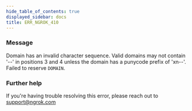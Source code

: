 ```yaml
---
hide_table_of_contents: true
displayed_sidebar: docs
title: ERR_NGROK_410
---
```




### Message

Domain has an invalid character sequence. Valid domains may not contain '--' in positions 3 and 4 unless the domain has a punycode prefix of 'xn--'. Failed to reserve `DOMAIN`.

<ErrorDetails error="err_ngrok_410" />

### Further help

If you're having trouble resolving this error, please reach out to [support@ngrok.com](mailto:support@ngrok.com?subject=Help%20with%20ERR_NGROK_410)
